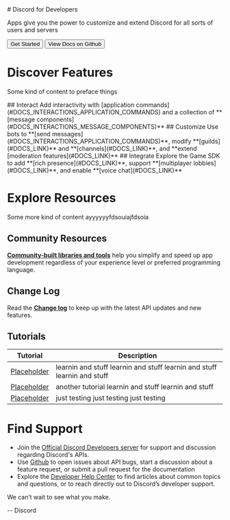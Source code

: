 <PageHeader image="robot.png">
# Discord for Developers

Apps give you the power to customize and extend Discord for all sorts of users and servers

  <Button color="brand" href="#DOCS_INTERACTIONS_APPLICATION_COMMANDS">Get Started</Button>
  <Button href="https://github.com/discord/discord-api-docs">View Docs on Github</Button>
</PageHeader>

# Discover Features

Some kind of content to preface things

<CardWrapper>
  <Card icon="slash">
    ## Interact
    Add interactivity with [application commands](#DOCS_INTERACTIONS_APPLICATION_COMMANDS) and a collection of **[message components](#DOCS_INTERACTIONS_MESSAGE_COMPONENTS)**
  </Card>
  <Card icon="people">
    ## Customize
    Use bots to **[send messages](#DOCS_INTERACTIONS_APPLICATION_COMMANDS)**, modify **[guilds](#DOCS_LINK)** and **[channels](#DOCS_LINK)**, and **extend [moderation features](#DOCS_LINK)**
  </Card>
  <Card icon="gear">
    ## Integrate
    Explore the Game SDK to add **[rich presence](#DOCS_LINK)**, support **[multiplayer lobbies](#DOCS_LINK)**, and enable **[voice chat](#DOCS_LINK)**
  </Card>
</CardWrapper>

# Explore Resources

Some more kind of content ayyyyyyfdsouiajfdsoia

## Community Resources

**[Community-built libraries and tools](https://github.com/discord/discord-api-docs/issues)** help you simplify and speed up app development regardless of your experience level or preferred programming language.

## Change Log

Read the **[Change log](#DOCS_LINK)** to keep up with the latest API updates and new features.

## Tutorials

| Tutorial                            | Description                                                             |
| ----------------------------------- | ----------------------------------------------------------------------- |
| [Placeholder](#DOCS_TUTORIALS_TEST) | learnin and stuff learnin and stuff learnin and stuff learnin and stuff |
| [Placeholder](#DOCS_TUTORIALS_TEST) | another tutorial learnin and stuff learnin and stuff                    |
| [Placeholder](#DOCS_TUTORIALS_TEST) | just testing just testing just testing                                  |

# Find Support

- Join the [Official Discord Developers server](https://discord.gg/discord-developers) for support and discussion regarding Discord's APIs.
- Use [Github](https://github.com/discord/discord-api-docs/issues) to open issues about API bugs, start a discussion about a feature request, or submit a pull request for the documentation
- Explore the [Developer Help Center](https://support-dev.discord.com/hc/en-us) to find articles about common topics and questions, or to reach directly out to Discord’s developer support.

We can’t wait to see what you make.

-- Discord
